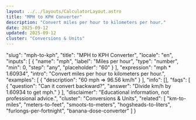 ```yaml
---
layout: ../../layouts/CalculatorLayout.astro
title: "MPH to KPH Converter"
description: "Convert miles per hour to kilometers per hour."
date: 2025-09-12
updated: 2025-09-12
cluster: "Conversions & Units"
---
```


  "slug": "mph-to-kph",
  "title": "MPH to KPH Converter",
  "locale": "en",
  "inputs": [
    {
      "name": "mph",
      "label": "Miles per hour",
      "type": "number",
      "min": 0,
      "step": "any",
      "placeholder": "60"
    }
  ],
  "expression": "mph * 1.60934",
  "intro": "Convert miles per hour to kilometers per hour.",
  "examples": [
    {
      "description": "60 mph ⇒ 96.56 km/h"
    }
  ],
  "info": [],
  "faqs": [
    {
      "question": "Can it convert backward?",
      "answer": "Divide km/h by 1.60934 to get mph."
    }
  ],
  "disclaimer": "Educational information, not professional advice.",
  "cluster": "Conversions & Units",
  "related": [
    "km-to-miles",
    "meters-to-feet",
    "smoots-to-meters",
    "hogsheads-to-liters",
    "furlongs-per-fortnight",
    "banana-dose-converter"
  ]
}

<Calculator schema={schema} />
